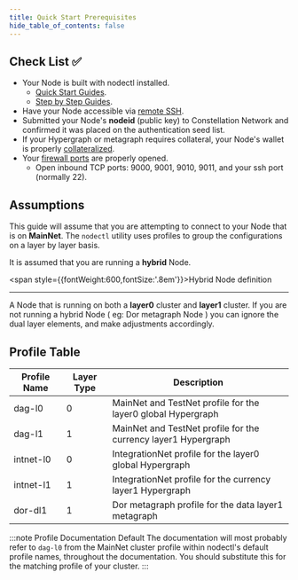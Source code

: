 ```yaml
---
title: Quick Start Prerequisites
hide_table_of_contents: false
---
```


## Check List  ✅

- Your Node is built with nodectl installed. 
  - [Quick Start Guides](/validate/quick-start/index).
  - [Step by Step Guides](/validate/automated/install/nodectlInstallTypes).
- Have your Node accessible via [remote SSH](/validate/validator/ssh-keys).
- Submitted your Node's **nodeid** (public key) to Constellation Network and confirmed it was placed on the authentication seed list. 
- If your Hypergraph or metagraph requires collateral, your Node's wallet is properly [collateralized](/validate/quick-start/collateralize). 
- Your [firewall ports](/validate/resources/firewall-access) are properly opened.
  - Open inbound TCP ports: 9000, 9001, 9010, 9011, and your ssh port (normally 22).

## Assumptions
This guide will assume that you are attempting to connect to your Node that is on **MainNet**.  The `nodectl` utility uses profiles to group the configurations on a layer by layer basis. 

It is assumed that you are running a **hybrid** Node.  

<span style={{fontWeight:600,fontSize:'.8em'}}>Hybrid Node definition</span>
<hr />
A Node that is running on both a <b>layer0</b> cluster and <b>layer1</b> cluster.  If you are not running a hybrid Node ( eg: Dor metagraph Node ) you can ignore the dual layer elements, and make adjustments accordingly.

## Profile Table

| Profile Name | Layer Type | Description |
| ------------ | ---------- | ----------- | 
| dag-l0 | 0 | MainNet and TestNet profile for the layer0 global Hypergraph |
| dag-l1 | 1 | MainNet and TestNet profile for the currency layer1 Hypergraph |
| intnet-l0 | 0 | IntegrationNet profile for the layer0 global Hypergraph |
| intnet-l1 | 1 | IntegrationNet profile for the currency layer1 Hypergraph |
| dor-dl1 | 1 | Dor metagraph profile for the data layer1 metagraph |

:::note Profile Documentation Default
The documentation will most probably refer to `dag-l0` from the MainNet cluster profile within nodectl's default profile names, throughout the documentation.  You should substitute this for the matching profile of your cluster.
:::
